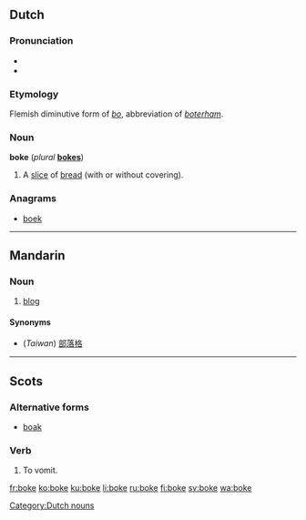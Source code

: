 {{also|Boke}}
==Dutch==

===Pronunciation===
* {{IPA|/bˈoːkə/|lang=nl}}
* {{rhymes|oːkə|lang=nl}}

===Etymology===
Flemish diminutive form of ''[[bo#Dutch|bo]]'', abbreviation of ''[[boterham]]''.

===Noun===
'''boke''' {{n}} (''plural'' '''[[bokes]]''')

# {{context|Flemish|child language|lang=nl}} A [[slice]] of [[bread]] (with or without covering).

===Anagrams===
* [[boek#Dutch|boek]]

[[Category:Dutch nouns]]

----

==Mandarin==

===Noun===
{{cmn-noun|p|pin=bókè|pint=bo2ke4|tas=博客}}

# [[blog]]

====Synonyms====
* (''Taiwan'') [[部落格]]

----

==Scots==

===Alternative forms===
* [[boak]]

===Verb===
{{infl|sco|verb}}

# To vomit.

[[fr:boke]]
[[ko:boke]]
[[ku:boke]]
[[li:boke]]
[[ru:boke]]
[[fi:boke]]
[[sv:boke]]
[[wa:boke]]